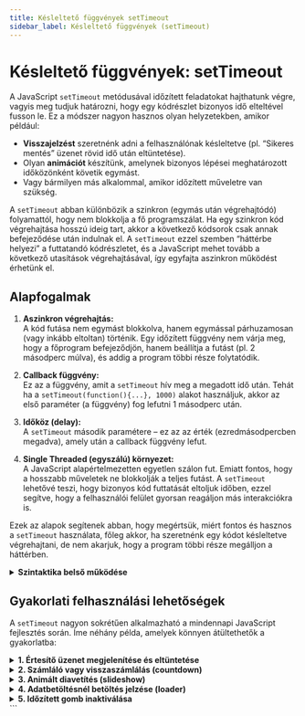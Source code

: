 ```yaml
---
title: Késleltető függvények setTimeout
sidebar_label: Késleltető függvények (setTimeout)
---
```


# Késleltető függvények: setTimeout

A JavaScript `setTimeout` metódusával időzített feladatokat hajthatunk végre, vagyis meg tudjuk határozni, hogy egy kódrészlet bizonyos idő elteltével fusson le. Ez a módszer nagyon hasznos olyan helyzetekben, amikor például:

- **Visszajelzést** szeretnénk adni a felhasználónak késleltetve (pl. “Sikeres mentés” üzenet rövid idő után eltüntetése).  
- Olyan **animációt** készítünk, amelynek bizonyos lépései meghatározott időközönként követik egymást.  
- Vagy bármilyen más alkalommal, amikor időzített műveletre van szükség.

A `setTimeout` abban különbözik a szinkron (egymás után végrehajtódó) folyamattól, hogy nem blokkolja a fő programszálat. Ha egy szinkron kód végrehajtása hosszú ideig tart, akkor a következő kódsorok csak annak befejeződése után indulnak el. A `setTimeout` ezzel szemben “háttérbe helyezi” a futtatandó kódrészletet, és a JavaScript mehet tovább a következő utasítások végrehajtásával, így egyfajta aszinkron működést érhetünk el.

## Alapfogalmak

1. **Aszinkron végrehajtás:**  
   A kód futása nem egymást blokkolva, hanem egymással párhuzamosan (vagy inkább eltoltan) történik. Egy időzített függvény nem várja meg, hogy a főprogram befejeződjön, hanem beállítja a futást (pl. 2 másodperc múlva), és addig a program többi része folytatódik.

2. **Callback függvény:**  
   Ez az a függvény, amit a `setTimeout` hív meg a megadott idő után. Tehát ha a `setTimeout(function(){...}, 1000)` alakot használjuk, akkor az első paraméter (a függvény) fog lefutni 1 másodperc után.

3. **Időköz (delay):**  
   A `setTimeout` második paramétere – ez az az érték (ezredmásodpercben megadva), amely után a callback függvény lefut.

4. **Single Threaded (egyszálú) környezet:**  
   A JavaScript alapértelmezetten egyetlen szálon fut. Emiatt fontos, hogy a hosszabb műveletek ne blokkolják a teljes futást. A `setTimeout` lehetővé teszi, hogy bizonyos kód futtatását eltoljuk időben, ezzel segítve, hogy a felhasználói felület gyorsan reagáljon más interakciókra is.

Ezek az alapok segítenek abban, hogy megértsük, miért fontos és hasznos a `setTimeout` használata, főleg akkor, ha szeretnénk egy kódot késleltetve végrehajtani, de nem akarjuk, hogy a program többi része megálljon a háttérben.

<details style={{ backgroundColor: "green", padding: "1rem", borderRadius: "5px" }}>
  <summary><strong>Szintaktika belső működése</strong></summary>

  **Hogyan néz ki a `setTimeout` használata JavaScript-ben?**  
  Íme egy példakód, ami 2 másodperc késleltetéssel futtat egy üzenetet a konzolban:

  ```js
  setTimeout(function() {
    console.log("Ez a kód 2 másodperc késleltetéssel fut le.");
  }, 2000);
  ```

  A `setTimeout` metódusnak alapvetően két fő paramétere van:  
  1. **A meghívandó függvény** (callback), amely a megadott idő elteltével fut le.  
  2. **Az időtartam** (ezredmásodpercben megadva), ami után a függvény végrehajtódik.

  **Hogyan működik mindez a kulisszák mögött?**  
  1. Amikor a JavaScript kódot futtatjuk, minden utasításunk a **Call Stack** tetejére kerül, és ott hajtódik végre.  
  2. Ha a kódban `setTimeout`-ot talál a JavaScript, elindítja a függvény késleltetését a **Web API** vagy a JavaScript környezet megfelelő modulja segítségével.  
  3. Maga a fő program továbbhalad, nincs megállás; a `setTimeout` által érintett függvény közben “háttérbe” kerül.  
  4. Ha letelt a beállított idő (pl. 2000 ms), a függvény bekerül a **Callback Queue**-ba (egy sorba, ahol a végrehajtásra várakoznak a callbackek).  
  5. Az **Event Loop** (eseményhurok) figyeli, hogy a Call Stack éppen üres-e. Ha igen, akkor kiveszi a függvényt a Callback Queue-ból, és felteszi a Call Stack tetejére.  
  6. Ekkor fut le ténylegesen a `setTimeout` callback függvénye.

  Röviden ez annyit jelent, hogy a `setTimeout` nem állítja meg a programunkat, hanem “időzített” feladatot hoz létre, ami csak a megadott idő elteltével kerül végrehajtásra – és akkor is csak akkor, ha a JavaScript már éppen ráér (üres a Call Stack). Ez biztosítja, hogy ne akadjon meg a kódunk futása, miközben várunk valamire vagy késleltetni szeretnénk egy műveletet.

</details>

## Gyakorlati felhasználási lehetőségek

A `setTimeout` nagyon sokrétűen alkalmazható a mindennapi JavaScript fejlesztés során. Íme néhány példa, amelyek könnyen átültethetők a gyakorlatba:

<details style={{ backgroundColor: "#41038c", padding: "1rem", borderRadius: "5px" }}>
  <summary><strong>1. Értesítő üzenet megjelenítése és eltüntetése</strong></summary>

  Az egyik leggyakoribb felhasználási mód, amikor egy üzenetet vagy értesítést jelenítünk meg a felhasználónak, majd egy pár másodperc múlva automatikusan eltüntetjük:
  
  - Például, ha a felhasználó befejezett egy űrlapot és rákattintott a “Küldés” gombra, akkor a sikerességről informáló sáv felugrik, majd 3 másodperc után eltűnik.
  - Ez kellemes felhasználói élményt biztosít, mert a felhasználó látja, hogy a művelet sikeres volt, ugyanakkor nem kell neki magának bezárni az üzenetet, mert “magától” eltűnik.
</details>

<details style={{ backgroundColor: "#41038c", padding: "1rem", borderRadius: "5px" }}>
  <summary><strong>2. Számláló vagy visszaszámlálás (countdown)</strong></summary>

  Ha egy adott eseményig vagy időpontig szeretnénk visszaszámolni, akkor a `setTimeout` (vagy gyakrabban a `setInterval`) segítségével szabályos időközönként frissíthetjük a kijelzett értéket.
  - Írhatunk például egy felugró ablakot, ami 10 másodpercig él, és 1 másodpercenként frissíti a visszaszámlálást.  
  - Amikor a számláló eléri a nullát, automatikusan eltűntethetjük az elemet, vagy lefuttathatunk valamilyen műveletet.
</details>

<details style={{ backgroundColor: "#41038c", padding: "1rem", borderRadius: "5px" }}>
  <summary><strong>3. Animált diavetítés (slideshow)</strong></summary>

  Egy egyszerű képgaléria vagy diavetítés esetén könnyen elérhetjük, hogy a képek néhány másodpercenként automatikusan cserélődjenek.
  - A `setTimeout` hívásban egyszerűen beállítjuk a következő kép megjelenítését.  
  - Amikor a következő kép betöltődik, újra meghívjuk a `setTimeout`-ot (rekurzív vagy láncolt hívással), így folyamatos diavetítést valósítunk meg.
  - Az előny, hogy rugalmasan, a megadott időköz alapján váltogathatjuk a képeket, és közben a felhasználói felület sem fagy le.
</details>

<details style={{ backgroundColor: "#41038c", padding: "1rem", borderRadius: "5px" }}>
  <summary><strong>4. Adatbetöltésnél betöltés jelzése (loader)</strong></summary>

  Sokszor előfordul, hogy adatokat kell behívnunk egy szerverről vagy valamilyen külső forrásból. Ilyenkor hasznos lehet egy “Betöltés…” vagy “Kérlek, várj…” feliratot elhelyezni, majd az adat megérkezése után pár pillanat múlva eltüntetni:
  - Amikor elindítjuk a lekérést (fetch, axios, stb.), kirakunk egy kis “loader” animációt vagy szöveget.  
  - Miután az adat megjön, elindítunk egy kis `setTimeout`-ot, hogy a felhasználó észrevegye a változást, majd pár másodperc múlva eltávolítjuk a betöltésre utaló elemet.
  - Ez segít abban, hogy a felhasználónak legyen vizuális visszajelzése a várakozásról.
</details>

<details style={{ backgroundColor: "#41038c", padding: "1rem", borderRadius: "5px" }}>
  <summary><strong>5. Időzített gomb inaktiválása</strong></summary>

  Ha például szeretnénk megelőzni a túl sok, gyors egymásutánban történő kattintást, akkor egy gombot átmenetileg inaktívvá tehetünk a kattintás után:
  - A gomb kattintása után a gombot letiltjuk (`disabled` állapotra állítjuk).  
  - Ezzel egyidőben indítunk egy `setTimeout` hívást, hogy 1-2 másodperc múlva újra engedélyezzük a gombot.  
  - Így a felhasználó nem tud túl gyorsan, feleslegesen sok műveletet végezni.
</details>
```